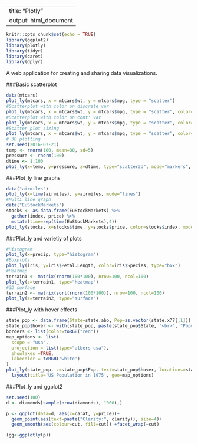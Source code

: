 
---
title: "Plotly"
output: html_document
---

```r
knitr::opts_chunk$set(echo = TRUE)
library(ggplot2)
library(plotly)
library(tidyr)
library(caret)
library(dplyr)
```

A web application for creating and sharing data visualizations.

###Basic scatterplot
```r
data(mtcars)
plot_ly(mtcars, x = mtcars$wt, y = mtcars$mpg, type = "scatter")
#Scatterplot with color on discrete var
plot_ly(mtcars, x = mtcars$wt, y = mtcars$mpg, type = "scatter", color=as.factor(mtcars$cyl))
#Scatterplot with color on cont' var
plot_ly(mtcars, x = mtcars$wt, y = mtcars$mpg, type = "scatter", color=mtcars$disp)
#Scatter plot sizing
plot_ly(mtcars, x = mtcars$wt, y = mtcars$mpg, type = "scatter", color=as.factor(mtcars$cyl), size=mtcars$hp)
# 3D plotting
set.seed(2016-07-21)
temp <- rnorm(100, mean=30, sd=5)
pressure <- rnorm(100)
dtime <- 1:100
plot_ly(x=temp, y=pressure, z=dtime, type="scatter3d", mode="markers", color=temp)
``` 

###Plot_ly line graphs
```r
data("airmiles")
plot_ly(x=time(airmiles), y=airmiles, mode="lines")
#Multi line graph
data("EuStockMarkets")
stocks <- as.data.frame(EuStockMarkets) %>%
  gather(index, price) %>%
  mutate(time=rep(time(EuStockMarkets),4))
plot_ly(stocks, x=stocks$time, y=stocks$price, color=stocks$index, mode="lines")
```
  
###Plot_ly and varietiy of plots
```r
#Histogram
plot_ly(x=precip, type="histogram")
#Boxplots
plot_ly(iris, y=iris$Petal.Length, color=iris$Species, type="box")
#Heatmap
terrain1 <- matrix(rnorm(100*100), nrow=100, ncol=100)
plot_ly(z=terrain1, type="heatmap")
#3D surface
terrain2 <- matrix(sort(rnorm(100*100)), nrow=100, ncol=100)
plot_ly(z=terrain2, type="surface")
```
  
###Plot_ly with hover effects
```r
state_pop <- data.frame(State=state.abb, Pop=as.vector(state.x77[,1]))
state_pop$hover <- with(state_pop, paste(state_pop$State, "<br>", "Population:", state_pop$Pop))
borders <- list(color=toRGB("red"))
map_options <- list(
  scope = "usa",
  projection = list(type="albers usa"),
  showlakes =TRUE,
  lakecolor = toRGB('white')
)
plot_ly(state_pop, z=state_pop$Pop, text=state_pop$hover, locations=state_pop$State, type='choropleth', locationmode='USA-states', color=state_pop$Pop, colors='Blues', marker=list(line=borders)) %>%
  layout(title='US Population in 1975', geo=map_options)
```
  
###Plot_ly and ggplot2
```r
set.seed(100)
d <- diamonds[sample(nrow(diamonds), 1000),]

p <- ggplot(data=d, aes(x=carat, y=price))+
  geom_point(aes(text=paste("Clarity:", clarity)), size=4)+
  geom_smooth(aes(colour=cut, fill=cut)) +facet_wrap(~cut)

(gg<-ggplotly(p))
```